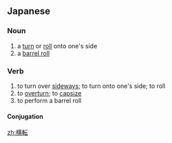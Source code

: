 ==Japanese==
{{ja-kanjitab|おう|てん}}

===Noun===
{{ja-noun|おうてん}}

# a [[turn]] or [[roll]] onto one's side
# a [[barrel roll]]

===Verb===
{{ja-verb-suru|tr=intransitive|おうてん}}

# to turn over [[sideways]]; to turn onto one's side; to roll
# to [[overturn]]; to [[capsize]]
# to perform a barrel roll

====Conjugation====
{{ja-suru|おうてん}}

[[zh:横転]]